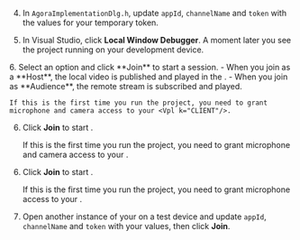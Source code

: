 <PlatformWrapper platform="windows">
        
4.  In `AgoraImplementationDlg.h`, update `appId`, `channelName` and `token` with the values for your temporary token.

5.  In Visual Studio, click **Local Window Debugger**. A moment later you see the project running on your development device.

<ProductWrapper product="interactive-live-streaming">
6. Select an option and click **Join** to start a session.
    - When you join as a **Host**, the local video is published and played in the <Vpl k="CLIENT"/>.
    - When you join as **Audience**, the remote stream is subscribed and played.

    If this is the first time you run the project, you need to grant microphone and camera access to your <Vpl k="CLIENT"/>.

</ProductWrapper>

<ProductWrapper product="video-calling">

6. Click **Join** to start <Vpd k = "PRODUCT"/>.
    
    If this is the first time you run the project, you need to grant microphone and camera access to your <Vpl k="CLIENT"/>.

</ProductWrapper>

<ProductWrapper product="voice-calling">

6. Click **Join** to start <Vpd k = "PRODUCT"/>.
    
    If this is the first time you run the project, you need to grant microphone access to your <Vpl k="CLIENT"/>.

</ProductWrapper>


7. Open another instance of your <Vpl k = "CLIENT" /> on a test device and update `appId`, `channelName` and `token` with your values, then click **Join**.

</PlatformWrapper>

